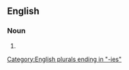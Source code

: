 ==English==

===Noun===
{{head|en|noun form}}

# {{plural of|en|visionary}}

[[Category:English plurals ending in "-ies"]]